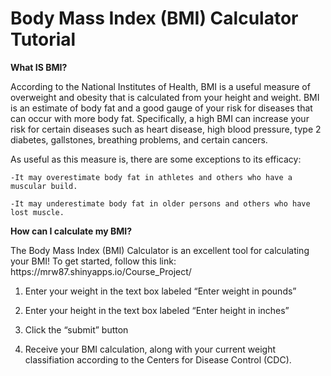 **Body Mass Index (BMI) Calculator Tutorial**
========================================================

**What IS BMI?**

According to the National Institutes of Health, BMI is a useful measure of overweight and obesity that is calculated from your height and weight. BMI is an estimate of body fat and a good gauge of your risk for diseases that can occur with more body fat. Specifically, a high BMI can increase your risk for certain diseases such as heart disease, high blood pressure, type 2 diabetes, gallstones, breathing problems, and certain cancers.

As useful as this measure is, there are some exceptions to its efficacy: 

    -It may overestimate body fat in athletes and others who have a muscular build.

    -It may underestimate body fat in older persons and others who have lost muscle.
    
**How can I calculate my BMI?**

The Body Mass Index (BMI) Calculator is an excellent tool for calculating your BMI! To get started, follow this link: https://mrw87.shinyapps.io/Course_Project/

1. Enter your weight in the text box labeled "Enter weight in pounds"

2. Enter your height in the text box labeled "Enter height in inches"

3. Click the "submit" button

4. Receive your BMI calculation, along with your current weight classifiation according to the Centers for Disease Control (CDC). 


